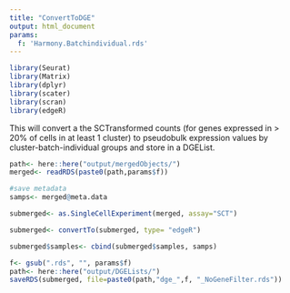 ```yaml
---
title: "ConvertToDGE"
output: html_document
params:
  f: 'Harmony.Batchindividual.rds'
---
```

```r
library(Seurat)
library(Matrix)
library(dplyr)
library(scater)
library(scran)
library(edgeR)
```
This will convert a the SCTransformed counts (for genes expressed in > 20% of cells in at least 1 cluster) to pseudobulk expression values by cluster-batch-individual groups and store in a DGEList.

```r
path<- here::here("output/mergedObjects/")
merged<- readRDS(paste0(path,params$f))
```


```r
#save metadata
samps<- merged@meta.data
```

```r
submerged<- as.SingleCellExperiment(merged, assay="SCT")
```


```r
submerged<- convertTo(submerged, type= "edgeR")
```

```r
submerged$samples<- cbind(submerged$samples, samps)
```

```r
f<- gsub(".rds", "", params$f)
path<- here::here("output/DGELists/")
saveRDS(submerged, file=paste0(path,"dge_",f, "_NoGeneFilter.rds")) 
```


